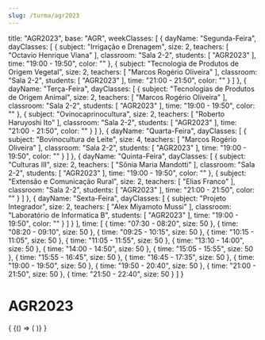 ```yaml
---
slug: /turma/agr2023
---
```

  title: "AGR2023",
  base: "AGR",
  weekClasses: [
    {
      dayName: "Segunda-Feira",
      dayClasses: [
        {
          subject: "Irrigação e Drenagem",
          size: 2,
          teachers: [
            "Octavio Henrique Viana"
          ],
          classroom: "Sala 2-2",
          students: [
            "AGR2023"
          ],
          time: "19:00 - 19:50",
          color: ""
        },
        {
          subject: "Tecnologia de Produtos de Origem Vegetal",
          size: 2,
          teachers: [
            "Marcos Rogério Oliveira"
          ],
          classroom: "Sala 2-2",
          students: [
            "AGR2023"
          ],
          time: "21:00 - 21:50",
          color: ""
        }
      ]
    },
    {
      dayName: "Terça-Feira",
      dayClasses: [
        {
          subject: "Tecnologias de Produtos de Origem Animal",
          size: 2,
          teachers: [
            "Marcos Rogério Oliveira"
          ],
          classroom: "Sala 2-2",
          students: [
            "AGR2023"
          ],
          time: "19:00 - 19:50",
          color: ""
        },
        {
          subject: "Ovinocaprinocultura",
          size: 2,
          teachers: [
            "Roberto Haruyoshi Ito"
          ],
          classroom: "Sala 2-2",
          students: [
            "AGR2023"
          ],
          time: "21:00 - 21:50",
          color: ""
        }
      ]
    },
    {
      dayName: "Quarta-Feira",
      dayClasses: [
        {
          subject: "Bovinocultura de Leite",
          size: 4,
          teachers: [
            "Marcos Rogério Oliveira"
          ],
          classroom: "Sala 2-2",
          students: [
            "AGR2023"
          ],
          time: "19:00 - 19:50",
          color: ""
        }
      ]
    },
    {
      dayName: "Quinta-Feira",
      dayClasses: [
        {
          subject: "Culturas III",
          size: 2,
          teachers: [
            "Sônia Maria Mandotti"
          ],
          classroom: "Sala 2-2",
          students: [
            "AGR2023"
          ],
          time: "19:00 - 19:50",
          color: ""
        },
        {
          subject: "Extensão e Comunicação Rural",
          size: 2,
          teachers: [
            "Elias Franco"
          ],
          classroom: "Sala 2-2",
          students: [
            "AGR2023"
          ],
          time: "21:00 - 21:50",
          color: ""
        }
      ]
    },
    {
      dayName: "Sexta-Feira",
      dayClasses: [
        {
          subject: "Projeto Integrador",
          size: 2,
          teachers: [
            "Alex Miyamoto Mussi"
          ],
          classroom: "Laboratório de Informatica B",
          students: [
            "AGR2023"
          ],
          time: "19:00 - 19:50",
          color: ""
        }
      ]
    }
  ],
  time: [
    {
      time: "07:30 - 08:20",
      size: 50
    },
    {
      time: "08:20 - 09:10",
      size: 50
    },
    {
      time: "09:25 - 10:15",
      size: 50
    },
    {
      time: "10:15 - 11:05",
      size: 50
    },
    {
      time: "11:05 - 11:55",
      size: 50
    },
    {
      time: "13:10 - 14:00",
      size: 50
    },
    {
      time: "14:00 - 14:50",
      size: 50
    },
    {
      time: "15:05 - 15:55",
      size: 50
    },
    {
      time: "15:55 - 16:45",
      size: 50
    },
    {
      time: "16:45 - 17:35",
      size: 50
    },
    {
      time: "19:00 - 19:50",
      size: 50
    },
    {
      time: "19:50 - 20:40",
      size: 50
    },
    {
      time: "21:00 - 21:50",
      size: 50
    },
    {
      time: "21:50 - 22:40",
      size: 50
    }
  ]
}

# AGR2023

<div>
  {
    <BrowserOnly>
      {() => (
        <Grid
          title={data.title}
          weekClasses={data.weekClasses}
          time={data.time}
        />
      )}
    </BrowserOnly>
  }
</div>
